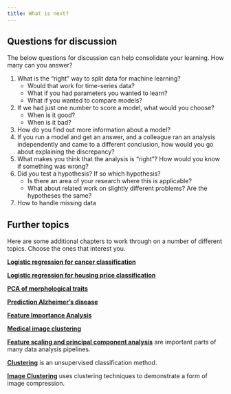 ```yaml
---
title: What is next?
---
```


## Questions for discussion

The below questions for discussion can help consolidate your learning. How many can you answer?

1. What is the "right" way to split data for machine learning?
    - Would that work for time-series data?
    - What if you had parameters you wanted to learn?
    - What if you wanted to compare models?
2. If we had just one number to score a model, what would you choose?
    - When is it good?
    - When is it bad?
3. How do you find out more information about a model?
4. If you run a model and get an answer, and a colleague ran an analysis independently and came to a different conclusion, how would you go about explaining the discrepancy?
5. What makes you think that the analysis is "right"? How would you know if something was wrong?
6. Did you test a hypothesis? If so which hypothesis?
    - Is there an area of your research where this is applicable?
    - What about related work on slightly different problems? Are the hypotheses the same?
7. How to handle missing data


## Further topics

Here are some additional chapters to work through on a number of different topics. Choose the ones that interest you.

[**Logistic regression for cancer classification**](../extra/logistic-regression-cancer.qmd) 

[**Logistic regression for housing price classification**](../extra/logistic-regression-housing.qmd)

[**PCA of morphological traits**](../extra/pca-morphological-traits.qmd)

[**Prediction Alzheimer's disease**](../extra/prediction-alzheimer-disease.qmd)

[**Feature Importance Analysis**](../extra/feature-importance-analysis.qmd)

[**Medical image clustering**](../extra/medical-image-clustering.qmd)

[**Feature scaling and principal component analysis**](./appendix_scaling.qmd) are important parts of many data analysis pipelines.

[**Clustering**](appendix_clustering.qmd) is an unsupervised classification method.

[**Image Clustering**](appendix_clustering_images.qmd) uses clustering techniques to demonstrate a form of image compression.


